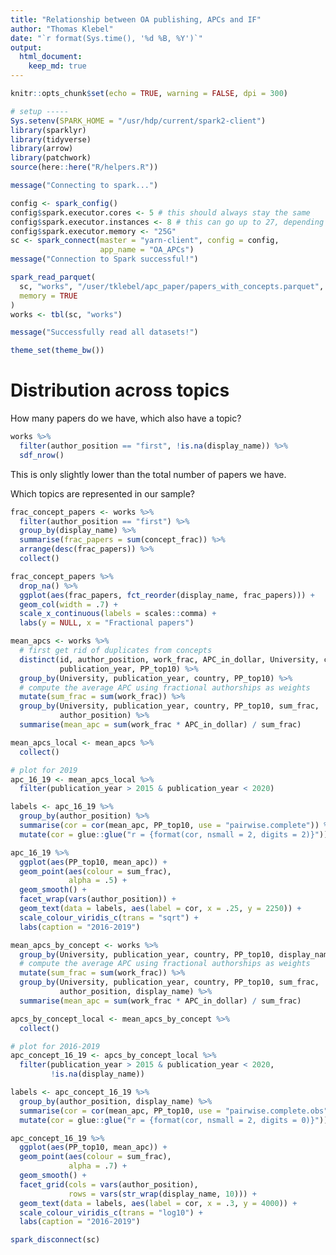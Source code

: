 ```yaml
---
title: "Relationship between OA publishing, APCs and IF"
author: "Thomas Klebel"
date: "`r format(Sys.time(), '%d %B, %Y')`"
output: 
  html_document:
    keep_md: true
---
```


```r
knitr::opts_chunk$set(echo = TRUE, warning = FALSE, dpi = 300)

# setup -----
Sys.setenv(SPARK_HOME = "/usr/hdp/current/spark2-client")
library(sparklyr)
library(tidyverse)
library(arrow)
library(patchwork)
source(here::here("R/helpers.R"))

message("Connecting to spark...")

config <- spark_config()
config$spark.executor.cores <- 5 # this should always stay the same
config$spark.executor.instances <- 8 # this can go up to 27, depending on RAM
config$spark.executor.memory <- "25G"
sc <- spark_connect(master = "yarn-client", config = config,
                    app_name = "OA_APCs")
message("Connection to Spark successful!")

spark_read_parquet(
  sc, "works", "/user/tklebel/apc_paper/papers_with_concepts.parquet",
  memory = TRUE
)
works <- tbl(sc, "works")

message("Successfully read all datasets!")

theme_set(theme_bw())
```


# Distribution across topics
How many papers do we have, which also have a topic?
```r
works %>% 
  filter(author_position == "first", !is.na(display_name)) %>% 
  sdf_nrow()
```
This is only slightly lower than the total number of papers we have.



Which topics are represented in our sample?
```r
frac_concept_papers <- works %>% 
  filter(author_position == "first") %>% 
  group_by(display_name) %>% 
  summarise(frac_papers = sum(concept_frac)) %>% 
  arrange(desc(frac_papers)) %>% 
  collect()
```


```r
frac_concept_papers %>% 
  drop_na() %>% 
  ggplot(aes(frac_papers, fct_reorder(display_name, frac_papers))) +
  geom_col(width = .7) +
  scale_x_continuous(labels = scales::comma) +
  labs(y = NULL, x = "Fractional papers")
```

```r
mean_apcs <- works %>%
  # first get rid of duplicates from concepts
  distinct(id, author_position, work_frac, APC_in_dollar, University, country,
           publication_year, PP_top10) %>% 
  group_by(University, publication_year, country, PP_top10) %>%
  # compute the average APC using fractional authorships as weights
  mutate(sum_frac = sum(work_frac)) %>%
  group_by(University, publication_year, country, PP_top10, sum_frac,
           author_position) %>%
  summarise(mean_apc = sum(work_frac * APC_in_dollar) / sum_frac)

mean_apcs_local <- mean_apcs %>%
  collect()
```

```r
# plot for 2019
apc_16_19 <- mean_apcs_local %>%
  filter(publication_year > 2015 & publication_year < 2020)

labels <- apc_16_19 %>%
  group_by(author_position) %>%
  summarise(cor = cor(mean_apc, PP_top10, use = "pairwise.complete")) %>%
  mutate(cor = glue::glue("r = {format(cor, nsmall = 2, digits = 2)}"))

apc_16_19 %>%
  ggplot(aes(PP_top10, mean_apc)) +
  geom_point(aes(colour = sum_frac),
             alpha = .5) +
  geom_smooth() +
  facet_wrap(vars(author_position)) +
  geom_text(data = labels, aes(label = cor, x = .25, y = 2250)) +
  scale_colour_viridis_c(trans = "sqrt") +
  labs(caption = "2016-2019")
```


```r
mean_apcs_by_concept <- works %>%
  group_by(University, publication_year, country, PP_top10, display_name) %>%
  # compute the average APC using fractional authorships as weights
  mutate(sum_frac = sum(work_frac)) %>%
  group_by(University, publication_year, country, PP_top10, sum_frac,
           author_position, display_name) %>%
  summarise(mean_apc = sum(work_frac * APC_in_dollar) / sum_frac)

apcs_by_concept_local <- mean_apcs_by_concept %>%
  collect()
```


```r
# plot for 2016-2019
apc_concept_16_19 <- apcs_by_concept_local %>%
  filter(publication_year > 2015 & publication_year < 2020,
         !is.na(display_name))

labels <- apc_concept_16_19 %>%
  group_by(author_position, display_name) %>%
  summarise(cor = cor(mean_apc, PP_top10, use = "pairwise.complete.obs")) %>%
  mutate(cor = glue::glue("r = {format(cor, nsmall = 2, digits = 0)}"))

apc_concept_16_19 %>%
  ggplot(aes(PP_top10, mean_apc)) +
  geom_point(aes(colour = sum_frac),
             alpha = .7) +
  geom_smooth() +
  facet_grid(cols = vars(author_position),
             rows = vars(str_wrap(display_name, 10))) +
  geom_text(data = labels, aes(label = cor, x = .3, y = 4000)) +
  scale_colour_viridis_c(trans = "log10") +
  labs(caption = "2016-2019")
```


```r
spark_disconnect(sc)
```

